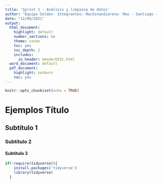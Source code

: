 ```yaml
---
title: 'Sprint 1 - Análisis y limpieza de datos'
author: "Equipo Golden- Integrantes: Machinandiarena- Meo - Santiago - Seguí"
date: "12/09/2021"
output:
  html_document:
    highlight: default
    number_sections: no
    theme: cosmo
    toc: yes
    toc_depth: 2
    includes:
      in_header: HeaderEDIC.html
  word_document: default
  pdf_document:
    highlight: zenburn
    toc: yes
---
```

```r
knitr::opts_chunk$set(echo = TRUE)
```

# Ejemplos Título
## Subtítulo 1
### Subtítulo 2
#### Subtítulo 3


```r
if(!require(tidyverse)){
    install.packages('tidyverse')
    library(tidyverse)
  }
```

